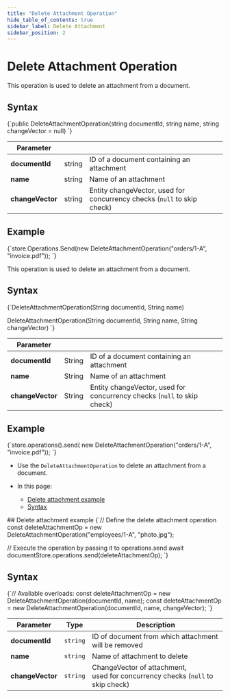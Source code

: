 ---
title: "Delete Attachment Operation"
hide_table_of_contents: true
sidebar_label: Delete Attachment
sidebar_position: 2
---




# Delete Attachment Operation
<LanguageSwitcher supportedLanguages={supportedLanguages} />
<LanguageContent language="csharp">


This operation is used to delete an attachment from a document. 

## Syntax

<TabItem value="delete_attachment_syntax" label="delete_attachment_syntax">
<CodeBlock language="csharp">
{`public DeleteAttachmentOperation(string documentId, string name, string changeVector = null)
`}
</CodeBlock>
</TabItem>

| Parameter        |        |                                                                         |
|------------------|--------|-------------------------------------------------------------------------|
| **documentId**   | string | ID of a document containing an attachment                               |
| **name**         | string | Name of an attachment                                                   |
| **changeVector** | string | Entity changeVector, used for concurrency checks (`null` to skip check) |

## Example

<TabItem value="delete_1" label="delete_1">
<CodeBlock language="csharp">
{`store.Operations.Send(new DeleteAttachmentOperation("orders/1-A", "invoice.pdf"));
`}
</CodeBlock>
</TabItem>


</LanguageContent>
<LanguageContent language="java">


This operation is used to delete an attachment from a document. 

## Syntax

<TabItem value="delete_attachment_syntax" label="delete_attachment_syntax">
<CodeBlock language="java">
{`DeleteAttachmentOperation(String documentId, String name)

DeleteAttachmentOperation(String documentId, String name, String changeVector)
`}
</CodeBlock>
</TabItem>

| Parameter        |        |                                                                         |
|------------------|--------|-------------------------------------------------------------------------|
| **documentId**   | String | ID of a document containing an attachment                               |
| **name**         | String | Name of an attachment                                                   |
| **changeVector** | String | Entity changeVector, used for concurrency checks (`null` to skip check) |

## Example

<TabItem value="delete_1" label="delete_1">
<CodeBlock language="java">
{`store.operations().send(
    new DeleteAttachmentOperation("orders/1-A", "invoice.pdf"));
`}
</CodeBlock>
</TabItem>


</LanguageContent>
<LanguageContent language="nodejs">

<Admonition type="note" title="Note">

* Use the `DeleteAttachmentOperation` to delete an attachment from a document.

* In this page:

    * [Delete attachment example](../../../client-api/operations/attachments/delete-attachment.mdx#delete-attachment-example)
    * [Syntax](../../../client-api/operations/attachments/delete-attachment.mdx#syntax)

</Admonition>
## Delete attachment example

<TabItem value="delete_attachment" label="delete_attachment">
<CodeBlock language="js">
{`// Define the delete attachment operation
const deleteAttachmentOp = new DeleteAttachmentOperation("employees/1-A", "photo.jpg");

// Execute the operation by passing it to operations.send
await documentStore.operations.send(deleteAttachmentOp);
`}
</CodeBlock>
</TabItem>



## Syntax

<TabItem value="syntax" label="syntax">
<CodeBlock language="js">
{`// Available overloads:
const deleteAttachmentOp = new DeleteAttachmentOperation(documentId, name);
const deleteAttachmentOp = new DeleteAttachmentOperation(documentId, name, changeVector);
`}
</CodeBlock>
</TabItem>

| Parameter        | Type     | Description                                                                       |
|------------------|----------|-----------------------------------------------------------------------------------|
| __documentId__   | `string` | ID of document from which attachment will be removed                              |
| __name__         | `string` | Name of attachment to delete                                                      |
| __changeVector__ | `string` | ChangeVector of attachment,<br/>used for concurrency checks (`null` to skip check) |




</LanguageContent>

<!---
### Operations
- [What are operations](../../../client-api/operations/what-are-operations)
- [Put attachment](../../../client-api/operations/attachments/put-attachment)
- [Get attachment](../../../client-api/operations/attachments/get-attachment)


-->